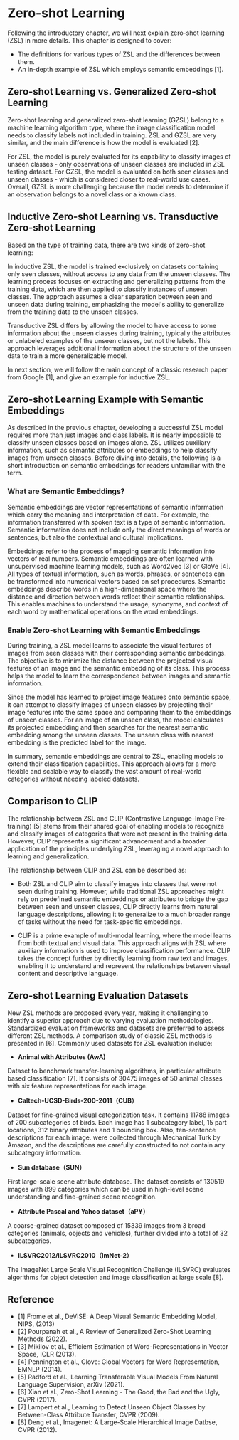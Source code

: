 # Zero-shot Learning

Following the introductory chapter, we will next explain zero-shot learning (ZSL) in more details. This chapter is designed to cover:
- The definitions for various types of ZSL and the differences between them.   
- An in-depth example of ZSL which employs semantic embeddings [1]. 

## Zero-shot Learning vs. Generalized Zero-shot Learning

Zero-shot learning and generalized zero-shot learning (GZSL) belong to a machine learning algorithm type, where the image classification model needs to classify labels not included in training. ZSL and GZSL are very similar, and the main difference is how the model is evaluated [2].

For ZSL, the model is purely evaluated for its capability to classify images of unseen classes - only observations of unseen classes are included in ZSL testing dataset. For GZSL, the model is evaluated on both seen classes and unseen classes - which is considered closer to real-world use cases. Overall, GZSL is more challenging because the model needs to determine if an observation belongs to a novel class or a known class. 

## Inductive Zero-shot Learning vs. Transductive Zero-shot Learning

Based on the type of training data, there are two kinds of zero-shot learning:

In inductive ZSL, the model is trained exclusively on datasets containing only seen classes, without access to any data from the unseen classes. The learning process focuses on extracting and generalizing patterns from the training data, which are then applied to classify instances of unseen classes. The approach assumes a clear separation between seen and unseen data during training, emphasizing the model's ability to generalize from the training data to the unseen classes. 

Transductive ZSL differs by allowing the model to have access to some information about the unseen classes during training, typically the attributes or unlabeled examples of the unseen classes, but not the labels. This approach leverages additional information about the structure of the unseen data to train a more generalizable model. 

In next section, we will follow the main concept of a classic research paper from Google [1], and give an example for inductive ZSL. 

## Zero-shot Learning Example with Semantic Embeddings

As described in the previous chapter, developing a successful ZSL model requires more than just images and class labels. It is nearly impossible to classify unseen classes based on images alone. ZSL utilizes auxiliary information, such as semantic attributes or embeddings to help classify images from unseen classes. Before diving into details, the following is a short introduction on semantic embeddings for readers unfamiliar with the term. 

### What are Semantic Embeddings? 

Semantic embeddings are vector representations of semantic information which carry the meaning and interpretation of data. For example, the information transferred with spoken text is a type of semantic information. Semantic information does not include only the direct meanings of words or sentences, but also the contextual and cultural implications.

Embeddings refer to the process of mapping semantic information into vectors of real numbers. Semantic embeddings are often learned with unsupervised machine learning models, such as Word2Vec [3] or GloVe [4]. All types of textual information, such as words, phrases, or sentences can be transformed into numerical vectors based on set procedures. Semantic embeddings describe words in a high-dimensional space where the distance and direction between words reflect their semantic relationships. This enables machines to understand the usage, synonyms, and context of each word by mathematical operations on the word embeddings. 

### Enable Zero-shot Learning with Semantic Embeddings  

During training, a ZSL model learns to associate the visual features of images from seen classes with their corresponding semantic embeddings. The objective is to minimize the distance between the projected visual features of an image and the semantic embedding of its class. This process helps the model to learn the correspondence between images and semantic information.

Since the model has learned to project image features onto semantic space, it can attempt to classify images of unseen classes by projecting their image features into the same space and comparing them to the embeddings of unseen classes. For an image of an unseen class, the model calculates its projected embedding and then searches for the nearest semantic embedding among the unseen classes. The unseen class with nearest embedding is the predicted label for the image.

In summary, semantic embeddings are central to ZSL, enabling models to extend their classification capabilities. This approach allows for a more flexible and scalable way to classify the vast amount of real-world categories without needing labeled datasets.

## Comparison to CLIP 

The relationship between ZSL and CLIP (Contrastive Language–Image Pre-training) [5] stems from their shared goal of enabling models to recognize and classify images of categories that were not present in the training data. However, CLIP represents a significant advancement and a broader application of the principles underlying ZSL, leveraging a novel approach to learning and generalization.

The relationship between CLIP and ZSL can be described as:

- Both ZSL and CLIP aim to classify images into classes that were not seen during training. However, while traditional ZSL approaches might rely on predefined semantic embeddings or attributes to bridge the gap between seen and unseen classes, CLIP directly learns from natural language descriptions, allowing it to generalize to a much broader range of tasks without the need for task-specific embeddings.

- CLIP is a prime example of multi-modal learning, where the model learns from both textual and visual data. This approach aligns with ZSL where auxiliary information is used to improve classification performance. CLIP takes the concept further by directly learning from raw text and images, enabling it to understand and represent the relationships between visual content and descriptive language.

## Zero-shot Learning Evaluation Datasets

New ZSL methods are proposed every year, making it challenging to identify a superior approach due to varying evaluation methodologies. Standardized evaluation frameworks and datasets are preferred to assess different ZSL methods. A comparison study of classic ZSL methods is presented in [6]. Commonly used datasets for ZSL evaluation include: 

- **Animal with Attributes (AwA)**

Dataset to benchmark transfer-learning algorithms, in particular attribute based classification [7]. It consists of 30475 images of 50 animal classes with six feature representations for each image.  

- **Caltech-UCSD-Birds-200-2011（CUB）**

Dataset for fine-grained visual categorization task. It contains 11788 images of 200 subcategories of birds. Each image has 1 subcategory label, 15 part locations, 312 binary attributes and 1 bounding box. Also, ten-sentence descriptions for each image. were collected through Mechanical Turk by Amazon, and the descriptions are carefully constructed to not contain any subcategory information.  

- **Sun database（SUN）**

First large-scale scene attribute database. The dataset consists of 130519 images with 899 categories which can be used in high-level scene understanding and fine-grained scene recognition. 

- **Attribute Pascal and Yahoo dataset（aPY）**

A coarse-grained dataset composed of 15339 images from 3 broad categories (animals, objects and vehicles), further divided into a total of 32 subcategories. 

- **ILSVRC2012/ILSVRC2010（ImNet-2）**

The ImageNet Large Scale Visual Recognition Challenge (ILSVRC) evaluates algorithms for object detection and image classification at large scale [8]. 

## Reference

- [1] Frome et al., DeViSE: A Deep Visual Semantic Embedding Model, NIPS, (2013)
- [2] Pourpanah et al., A Review of Generalized Zero-Shot Learning Methods (2022).
- [3] Mikilov et al., Efficient Estimation of Word-Representations in Vector Space, ICLR (2013). 
- [4] Pennington et al., Glove: Global Vectors for Word Representation, EMNLP (2014).
- [5] Radford et al., Learning Transferable Visual Models From Natural Language Supervision, arXiv (2021).
- [6] Xian et al., Zero-Shot Learning - The Good, the Bad and the Ugly, CVPR (2017).
- [7] Lampert et al., Learning to Detect Unseen Object Classes by Between-Class Attribute Transfer, CVPR (2009).
- [8] Deng et al., Imagenet: A Large-Scale Hierarchical Image Datbse, CVPR (2012). 